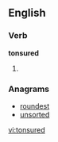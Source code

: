 ==English==

===Verb===
'''tonsured'''

# {{past of|[[tonsure]]}}

=== Anagrams ===
* [[roundest]]
* [[unsorted]]

[[vi:tonsured]]